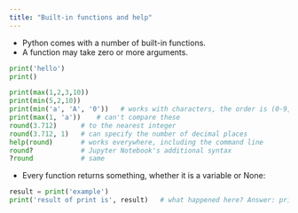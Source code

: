 ```yaml
---
title: "Built-in functions and help"
---
```


* Python comes with a number of built-in functions.
* A function may take zero or more arguments.

```py
print('hello')
print()
```

```py
print(max(1,2,3,10))
print(min(5,2,10))
print(min('a', 'A', '0'))   # works with characters, the order is (0-9, A-Z, a-z)
print(max(1, 'a'))    # can't compare these
round(3.712)      # to the nearest integer
round(3.712, 1)   # can specify the number of decimal places
help(round)       # works everywhere, including the command line
round?            # Jupyter Notebook's additional syntax
?round            # same
```

* Every function returns something, whether it is a variable or None:

```py
result = print('example')
print('result of print is', result)   # what happened here? Answer: print returns None
```
